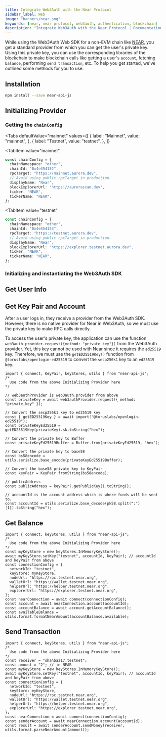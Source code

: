 ```yaml
---
title: Integrate Web3Auth with the Near Protocol
sidebar_label: Web
image: "banners/near.png"
keywords: [near, near protocol, web3auth, authentication, blockchain]
description: "Integrate Web3Auth with the Near Protocol | Documentation - Web3Auth"
---
```



While using the Web3Auth Web SDK for a non-EVM chain like [NEAR](https://near.org/), you get a
standard provider from which you can get the user's private key. Using this private key, you can use
the corresponding libraries of the blockchain to make blockchain calls like getting a user's
`account`, fetching `balance`, performing `send transaction`, etc. To help you get started, we've
outlined some methods for you to use.

## Installation

```bash npm2yarn
npm install --save near-api-js
```

## Initializing Provider

### Getting the `chainConfig`

<Tabs
 defaultValue="mainnet"
  values={[
    { label: "Mainnet", value: "mainnet", },
    { label: "Testnet", value: "testnet", },
  ]}
>
<TabItem
  value="mainnet"
>

```typescript
const chainConfig = {
  chainNamespace: "other",
  chainId: "0x4e454152",
  rpcTarget: "https://mainnet.aurora.dev",
  // Avoid using public rpcTarget in production.
  displayName: "Near",
  blockExplorerUrl: "https://aurorascan.dev",
  ticker: "NEAR",
  tickerName: "NEAR",
};
```

</TabItem>

<TabItem
  value="testnet"
>

```typescript
const chainConfig = {
  chainNamespace: "other",
  chainId: "0x4e454153",
  rpcTarget: "https://testnet.aurora.dev",
  // Avoid using public rpcTarget in production.
  displayName: "Near",
  blockExplorerUrl: "https://explorer.testnet.aurora.dev",
  ticker: "NEAR",
  tickerName: "NEAR",
};
```

</TabItem>
</Tabs>

### Initializing and instantiating the Web3Auth SDK

<InitializeWeb3Auth />

## Get User Info

<GetUserInfoSnippet />

## Get Key Pair and Account

After a user logs in, they receive a provider from the Web3Auth SDK. However, there is no native
provider for Near in Web3Auth, so we must use the private key to make RPC calls directly.

To access the user's private key, the application can use the function
`web3auth.provider.request({method: "private_key"})` from the Web3Auth provider. Yet, this key
cannot be used with Near since it requires the `ed25519` key. Therefore, we must use the
`getED25519Key()` function from `@toruslabs/openlogin-ed25519` to convert the `secp256k1` key to an
`ed25519` key.

```tsx
import { connect, KeyPair, keyStores, utils } from "near-api-js";
/*
  Use code from the above Initializing Provider here
*/

// web3authProvider is web3auth.provider from above
const privateKey = await web3authProvider.request({ method: "private_key" });

// Convert the secp256k1 key to ed25519 key
const { getED25519Key } = await import("@toruslabs/openlogin-ed25519");
const privateKeyEd25519 = getED25519Key(privateKey).sk.toString("hex");

// Convert the private key to Buffer
const privateKeyEd25519Buffer = Buffer.from(privateKeyEd25519, "hex");

// Convert the private key to base58
const bs58encode = utils.serialize.base_encode(privateKeyEd25519Buffer);

// Convert the base58 private key to KeyPair
const keyPair = KeyPair.fromString(bs58encode);

// publicAddress
const publicAddress = keyPair?.getPublicKey().toString();

// accountId is the account address which is where funds will be sent to.
const accountId = utils.serialize.base_decode(pk58.split(":")[1]).toString("hex");
```

## Get Balance

```tsx
import { connect, keyStores, utils } from "near-api-js";
/*
  Use code from the above Initializing Provider here
*/
const myKeyStore = new keyStores.InMemoryKeyStore();
await myKeyStore.setKey("testnet", accountId, keyPair); // accountId and keyPair from above
const connectionConfig = {
  networkId: "testnet",
  keyStore: myKeyStore,
  nodeUrl: "https://rpc.testnet.near.org",
  walletUrl: "https://wallet.testnet.near.org",
  helperUrl: "https://helper.testnet.near.org",
  explorerUrl: "https://explorer.testnet.near.org",
};
const nearConnection = await connect(connectionConfig);
const account = await nearConnection.account(accountId);
const accountBalance = await account.getAccountBalance();
const availableBalance = utils.format.formatNearAmount(accountBalance.available);
```

## Send Transaction

```tsx
import { connect, keyStores, utils } from "near-api-js";
/*
  Use code from the above Initializing Provider here
*/
const receiver = "shahbaz17.testnet";
const amount = "2"; // in NEAR
const myKeyStore = new keyStores.InMemoryKeyStore();
await myKeyStore.setKey("testnet", accountId, keyPair); // accountId and keyPair from above
const connectionConfig = {
  networkId: "testnet",
  keyStore: myKeyStore,
  nodeUrl: "https://rpc.testnet.near.org",
  walletUrl: "https://wallet.testnet.near.org",
  helperUrl: "https://helper.testnet.near.org",
  explorerUrl: "https://explorer.testnet.near.org",
};
const nearConnection = await connect(connectionConfig);
const senderAccount = await nearConnection.account(accountId);
const result = await senderAccount.sendMoney(receiver, utils.format.parseNearAmount(amount));
```
